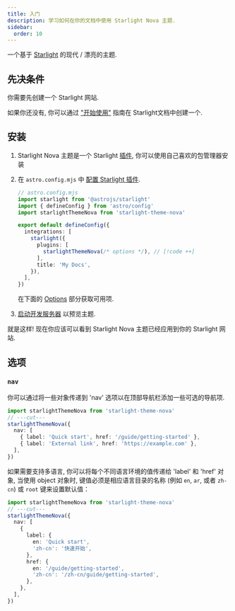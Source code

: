 ```yaml
---
title: 入门
description: 学习如何在你的文档中使用 Starlight Nova 主题.
sidebar:
  order: 10
---
```


一个基于 [Starlight](https://starlight.astro.build/zh-cn) 的现代 / 漂亮的主题.

## 先决条件

你需要先创建一个 Starlight 网站.

如果你还没有, 你可以通过 ["开始使用"](https://starlight.astro.build/zh-cn/getting-started) 指南在 Starlight文档中创建一个.

## 安装


<Steps>

1. Starlight Nova 主题是一个 Starlight [插件](https://starlight.astro.build/zh-cn/reference/plugins/), 你可以使用自己喜欢的包管理器安装

   <CodePackageManagers packages="starlight-theme-nova" />

2. 在 `astro.config.mjs` 中 [配置 Starlight 插件](https://starlight.astro.build/zh-cn/reference/configuration/#plugins).

   ```ts twoslash
   // astro.config.mjs
   import starlight from '@astrojs/starlight'
   import { defineConfig } from 'astro/config'
   import starlightThemeNova from 'starlight-theme-nova'

   export default defineConfig({
     integrations: [
       starlight({
         plugins: [
           starlightThemeNova(/* options */), // [!code ++]
         ],
         title: 'My Docs',
       }),
     ],
   })
   ```

   在下面的 [Options](#options) 部分获取可用项.

3. [启动开发服务器](https://starlight.astro.build/getting-started/#start-the-development-server) 以预览主题.

</Steps>

就是这样! 现在你应该可以看到 Starlight Nova 主题已经应用到你的 Starlight 网站.

## 选项

### `nav`

你可以通过将一些对象传递到 'nav' 选项以在顶部导航栏添加一些可选的导航项.

```ts twoslash
import starlightThemeNova from 'starlight-theme-nova'
// ---cut---
starlightThemeNova({
  nav: [
    { label: 'Quick start', href: '/guide/getting-started' },
    { label: 'External link', href: 'https://example.com' },
  ],
})
```

如果需要支持多语言, 你可以将每个不同语言环境的值传递给 'label' 和 'href' 对象, 当使用 object 对象时, 键值必须是相应语言目录的名称 (例如 `en`, `ar`, 或者 `zh-cn`) 或 `root` 键来设置默认值：

```ts twoslash
import starlightThemeNova from 'starlight-theme-nova'
// ---cut---
starlightThemeNova({
  nav: [
    {
      label: {
        en: 'Quick start',
        'zh-cn': '快速开始',
      },
      href: {
        en: '/guide/getting-started',
        'zh-cn': '/zh-cn/guide/getting-started',
      },
    },
  ],
})
```
